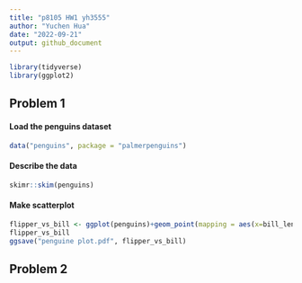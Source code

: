 ```yaml
---
title: "p8105 HW1 yh3555"
author: "Yuchen Hua"
date: "2022-09-21"
output: github_document
---
```


```r
library(tidyverse)
library(ggplot2)
```

## Problem 1

#### Load the penguins dataset
```r
data("penguins", package = "palmerpenguins")
```

#### Describe the data
```r
skimr::skim(penguins)
```

#### Make scatterplot
```r
flipper_vs_bill <- ggplot(penguins)+geom_point(mapping = aes(x=bill_length_mm, y=flipper_length_mm, color=species))
flipper_vs_bill
ggsave("penguine plot.pdf", flipper_vs_bill)
```
## Problem 2



